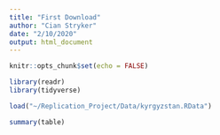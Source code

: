 ```yaml
---
title: "First Download"
author: "Cian Stryker"
date: "2/10/2020"
output: html_document
---
```


```r
knitr::opts_chunk$set(echo = FALSE)

library(readr)
library(tidyverse)
```

```r
load("~/Replication_Project/Data/kyrgyzstan.RData")
```

```r
summary(table)
```

